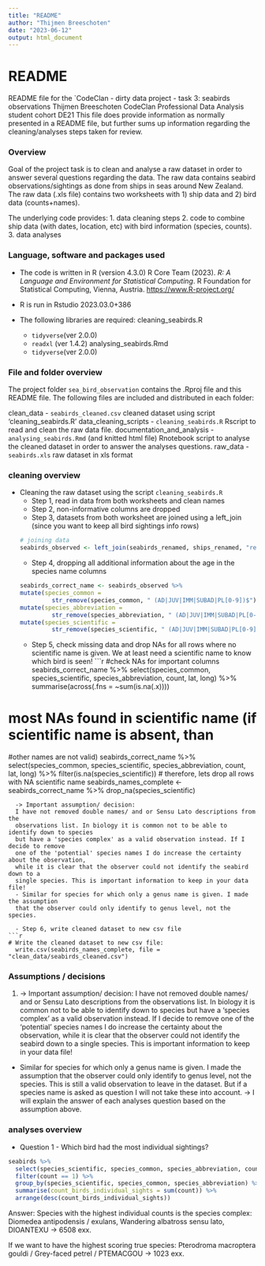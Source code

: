 ```yaml
---
title: "README"
author: "Thijmen Breeschoten"
date: "2023-06-12"
output: html_document
---
```


# README 

README file for the `CodeClan - dirty data project - task 3: seabirds observations
Thijmen Breeschoten 
CodeClan Professional Data Analysis student cohort DE21
This file does provide information as normally presented in a README file, but 
further sums up information regarding the cleaning/analyses steps taken for review.

### Overview
Goal of the project task is to clean and analyse a raw dataset in order to answer 
several questions regarding the data.
The raw data contains seabird observations/sightings as done from ships in seas 
around New Zealand. The raw data (.xls file) contains two worksheets with 1) ship data 
and 2) bird data (counts+names). 

The underlying code provides:
1. data cleaning steps
2. code to combine ship data (with dates, location, etc) with bird information
  (species, counts).
3. data analyses

### Language, software and packages used

* The code is written in R (version 4.3.0)
  R Core Team (2023). _R: A Language and Environment for Statistical Computing_. 
  R Foundation for Statistical Computing, Vienna, Austria.
   <https://www.R-project.org/>

* R is run in Rstudio 2023.03.0+386 

* The following libraries are required:
  cleaning_seabirds.R
  - `tidyverse`(ver 2.0.0)
  - `readxl` (ver 1.4.2)
  analysing_seabirds.Rmd
  - `tidyverse`(ver 2.0.0)
  
### File and folder overview
The project folder `sea_bird_observation` contains the .Rproj file and this README file.
The following files are included and distributed in each folder:

clean_data
  - `seabirds_cleaned.csv` cleaned dataset using script 'cleaning_seabirds.R'
data_cleaning_scripts
  - `cleaning_seabirds.R` Rscript to read and clean the raw data file.
documentation_and_analysis
  - `analysing_seabirds.Rmd` (and knitted html file) Rnotebook script to analyse the
    cleaned dataset in order to answer the analyses questions.
raw_data
  - `seabirds.xls` raw dataset in xls format

### cleaning overview

* Cleaning the raw dataset using the script `cleaning_seabirds.R`
  - Step 1, read in data from both worksheets and clean names
  - Step 2, non-informative columns are dropped
  - Step 3, datasets from both worksheet are joined using a left_join 
    (since you want to keep all bird sightings info rows)
```r
# joining data
seabirds_observed <- left_join(seabirds_renamed, ships_renamed, "record_id")
```
  - Step 4, dropping all additional information about the age in the species name columns
```r
seabirds_correct_name <- seabirds_observed %>% 
  mutate(species_common = 
           str_remove(species_common, " (AD|JUV|IMM|SUBAD|PL[0-9])$")) %>% 
  mutate(species_abbreviation = 
           str_remove(species_abbreviation, " (AD|JUV|IMM|SUBAD|PL[0-9])$")) %>%
  mutate(species_scientific = 
           str_remove(species_scientific, " (AD|JUV|IMM|SUBAD|PL[0-9])$"))
```
  - Step 5, check missing data and drop NAs for all rows where no scientific name is given.
  We at least need a scientific name to know which bird is seen!
```r
#check NAs for important columns
seabirds_correct_name %>% 
  select(species_common, species_scientific, species_abbreviation, count, lat, long) %>% 
  summarise(across(.fns = ~sum(is.na(.x))))

# most NAs found in scientific name (if scientific name is absent, than 
#other names are not valid)
seabirds_correct_name %>% 
  select(species_common, species_scientific, species_abbreviation, count, lat, long) %>% 
  filter(is.na(species_scientific))
# therefore, lets drop all rows with NA scientific name
seabirds_names_complete <- seabirds_correct_name %>% 
  drop_na(species_scientific)
```
  -> Important assumption/ decision:
  I have not removed double names/ and or Sensu Lato descriptions from the
  observations list. In biology it is common not to be able to identify down to species
  but have a 'species complex' as a valid observation instead. If I decide to remove 
  one of the 'potential' species names I do increase the certainty about the observation,
  while it is clear that the observer could not identify the seabird down to a 
  single species. This is important information to keep in your data file!
  - Similar for species for which only a genus name is given. I made the assumption 
  that the observer could only identify to genus level, not the species.
  
  - Step 6, write cleaned dataset to new csv file
```r
# Write the cleaned dataset to new csv file:
  write.csv(seabirds_names_complete, file = "clean_data/seabirds_cleaned.csv")
```
  

### Assumptions / decisions
1. -> Important assumption/ decision:
  I have not removed double names/ and or Sensu Lato descriptions from the
  observations list. In biology it is common not to be able to identify down to species
  but have a 'species complex' as a valid observation instead. If I decide to remove 
  one of the 'potential' species names I do increase the certainty about the observation,
  while it is clear that the observer could not identify the seabird down to a 
  single species. This is important information to keep in your data file!
  
- Similar for species for which only a genus name is given. I made the assumption 
  that the observer could only identify to genus level, not the species. This is 
  still a valid observation to leave in the dataset. But if a species name is asked
  as question I will not take these into account.
-> I will explain the answer of each analyses question based on the assumption above.

### analyses overview
* Question 1 - Which bird had the most individual sightings?
  
```r
seabirds %>% 
  select(species_scientific, species_common, species_abbreviation, count) %>% 
  filter(count == 1) %>% 
  group_by(species_scientific, species_common, species_abbreviation) %>% 
  summarise(count_birds_individual_sights = sum(count)) %>% 
  arrange(desc(count_birds_individual_sights))
```
  Answer:
  Species with the highest individual counts is the species complex:
  Diomedea antipodensis / exulans, Wandering albatross sensu lato, DIOANTEXU
  -> 6508 exx.

  If we want to have the highest scoring true species:
  Pterodroma macroptera gouldi / Grey-faced petrel / PTEMACGOU
  -> 1023 exx.
  

  